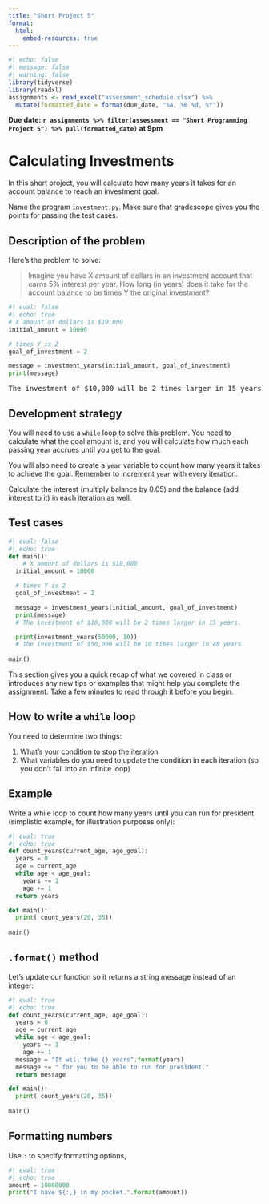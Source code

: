 ```yaml
---
title: "Short Project 5"
format:
  html:
    embed-resources: true
---
```


```r
#| echo: false
#| message: false
#| warning: false
library(tidyverse)
library(readxl)
assignments <- read_excel("assessment_schedule.xlsx") %>% 
  mutate(formatted_date = format(due_date, "%A, %B %d, %Y"))
```

**Due date: `r assignments %>% filter(assessment == "Short Programming Project 5") %>% pull(formatted_date)` at 9pm**

# Calculating Investments

In this short project, you will calculate how many years it takes for an account balance to reach an investment goal.

Name the program `investment.py`. Make sure that gradescope gives you the points for passing the test cases.

## Description of the problem

Here's the problem to solve:

> Imagine you have X amount of dollars in an investment account that earns 5% interest per year. How long (in years) does it take for the account balance to be times Y the original investment?

```python
#| eval: false
#| echo: true
# X amount of dollars is $10,000
initial_amount = 10000

# times Y is 2
goal_of_investment = 2

message = investment_years(initial_amount, goal_of_investment)
print(message)
```

<pre>
The investment of $10,000 will be 2 times larger in 15 years.
</pre>

## Development strategy

You will need to use a `while` loop to solve this problem. You need to calculate what the goal amount is, and you will calculate how much each passing year accrues until you get to the goal.

You will also need to create a `year` variable to count how many years it takes to achieve the goal. Remember to increment `year` with every iteration.

Calculate the interest (multiply balance by 0.05) and the balance (add interest to it) in each iteration as well. 


## Test cases

```python
#| eval: false
#| echo: true
def main():
    # X amount of dollars is $10,000
  initial_amount = 10000

  # times Y is 2
  goal_of_investment = 2

  message = investment_years(initial_amount, goal_of_investment)
  print(message) 
  # The investment of $10,000 will be 2 times larger in 15 years.

  print(investment_years(50000, 10))
  # The investment of $50,000 will be 10 times larger in 48 years.
  
main()
```

::: {.callout-tip title="Before You Begin"}

This section gives you a quick recap of what we covered in class or introduces any new tips or examples that might help you complete the assignment. Take a few minutes to read through it before you begin.

## How to write a `while` loop

You need to determine two things:

1. What's your condition to stop the iteration
1. What variables do you need to update the condition in each iteration (so you don't fall into an infinite loop)

## Example

Write a while loop to count how many years until you can run for president (simplistic example, for illustration purposes only):

```python
#| eval: true
#| echo: true
def count_years(current_age, age_goal):
  years = 0
  age = current_age
  while age < age_goal:
    years += 1
    age += 1
  return years

def main():
  print( count_years(20, 35))
  
main()
```

## `.format()` method

Let's update our function so it returns a string message instead of an integer:


```python
#| eval: true
#| echo: true
def count_years(current_age, age_goal):
  years = 0
  age = current_age
  while age < age_goal:
    years += 1
    age += 1
  message = "It will take {} years".format(years)
  message += " for you to be able to run for president."
  return message

def main():
  print( count_years(20, 35))
  
main()
```

## Formatting numbers

Use `:` to specify formatting options,

```python
#| eval: true
#| echo: true
amount = 10000000
print("I have ${:,} in my pocket.".format(amount))
```

::: 

